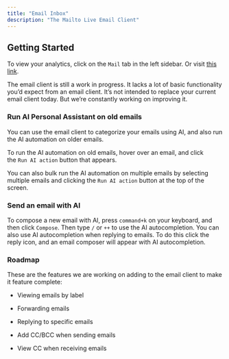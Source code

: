 ```yaml
---
title: "Email Inbox"
description: "The Mailto Live Email Client"
---
```


## Getting Started

To view your analytics, click on the `Mail` tab in the left sidebar. Or visit [this link](https://mailto.live/mail).

The email client is still a work in progress. It lacks a lot of basic functionality you’d expect from an email client. It’s not intended to replace your current email client today. But we’re constantly working on improving it.

### [​](https://docs.getinboxzero.com/essentials/mail#run-ai-personal-assistant-on-old-emails)&#xA;Run AI Personal Assistant on old emails

You can use the email client to categorize your emails using AI, and also run the AI automation on older emails.

To run the AI automation on old emails, hover over an email, and click the `Run AI action` button that appears.

You can also bulk run the AI automation on multiple emails by selecting multiple emails and clicking the `Run AI action` button at the top of the screen.

### [​](https://docs.getinboxzero.com/essentials/mail#send-an-email-with-ai)&#xA;Send an email with AI

To compose a new email with AI, press `command+k` on your keyboard, and then click `Compose`. Then type `/` or `++` to use the AI autocompletion. You can also use AI autocompletion when replying to emails. To do this click the reply icon, and an email composer will appear with AI autocompletion.

### [​](https://docs.getinboxzero.com/essentials/mail#roadmap)&#xA;Roadmap

These are the features we are working on adding to the email client to make it feature complete:

* Viewing emails by label

* Forwarding emails

* Replying to specific emails

* Add CC/BCC when sending emails

* View CC when receiving emails